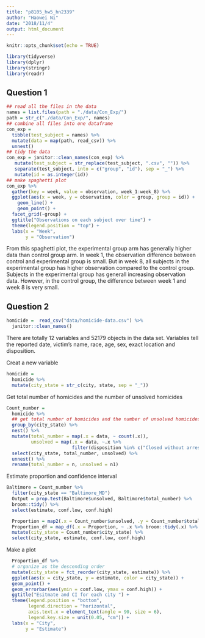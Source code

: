 ```yaml
---
title: "p8105_hw5_hn2339"
author: "Haowei Ni"
date: "2018/11/4"
output: html_document
---
```


```r
knitr::opts_chunk$set(echo = TRUE)
```

```r
library(tidyverse)
library(dplyr)
library(stringr)
library(readr)
```

## Question 1 

```r
## read all the files in the data 
names = list.files(path = "./data/Con_Exp/")
path = str_c("./data/Con_Exp/", names)
## combine all files into one dataframe 
con_exp =
  tibble(test_subject = names) %>% 
  mutate(data = map(path, read_csv)) %>% 
  unnest()
## tidy the data 
con_exp = janitor::clean_names(con_exp) %>% 
   mutate(test_subject = str_replace(test_subject, ".csv", "")) %>% 
   separate(test_subject, into = c("group", "id"), sep = "_") %>% 
   mutate(id = as.integer(id))
## make spaghetti plot
con_exp %>% 
  gather(key = week, value = observation, week_1:week_8) %>% 
  ggplot(aes(x = week, y = observation, color = group, group = id)) +
    geom_line() + 
    geom_point() +
  facet_grid(~group) +
  ggtitle("Observations on each subject over time") +
  theme(legend.position = "top") + 
  labs(x = "Week",
       y = "Observation")
```
From this spaghetti plot, the experimental group arm has generally higher data than control group arm. In week 1, the observation difference between control and experimental group is small. But in week 8, all subjects in the experimental group has higher observation compared to the control group. Subjects in the experimental group has generall increasing observation data. However, in the control group, the difference between week 1 and week 8 is very small. 

## Question 2 

```r
homicide =  read_csv("data/homicide-data.csv") %>% 
  janitor::clean_names()
```
There are totally 12 variables and 52179 objects in the data set. Variables tell the reported date, victim's name, race, age, sex, exact location and disposition. 

Creat a new variable

```r
homicide = 
  homicide %>% 
  mutate(city_state = str_c(city, state, sep = "_")) 
```

Get total number of homicides and the number of unsolved homicides

```r
Count_number = 
  homicide %>%
  ## get total number of homicides and the number of unsolved homicides
  group_by(city_state) %>% 
  nest() %>%
  mutate(total_number = map(.x = data, ~ count(.x)), 
         unsolved = map(.x = data, ~.x %>% 
                        filter(disposition %in% c("Closed without arrest","Open/No arrest")) %>% count())) %>% 
  select(city_state, total_number, unsolved) %>% 
  unnest() %>% 
  rename(total_number = n, unsolved = n1)
```

Estimate proportion and confidence interval 

```r
Baltimore = Count_number %>% 
  filter(city_state == "Baltimore_MD")  
  Output = prop.test(Baltimore$unsolved, Baltimore$total_number) %>% 
  broom::tidy() %>% 
  select(estimate, conf.low, conf.high)
```

```r
  Proportion = map2(.x = Count_number$unsolved, .y = Count_number$total_number, ~ prop.test(.x, .y)) 
  Proportion_df = map_df(.x = Proportion, ~ .x %>% broom::tidy(.x) %>% select(estimate, conf.low, conf.high)) %>% 
  mutate(city_state = Count_number$city_state) %>% 
  select(city_state, estimate, conf.low, conf.high)
```

Make a plot 

```r
  Proportion_df %>% 
  # organize as the descending order 
  mutate(city_state = fct_reorder(city_state, estimate)) %>% 
  ggplot(aes(x = city_state, y = estimate, color = city_state)) + 
  geom_point() +
  geom_errorbar(aes(ymin = conf.low, ymax = conf.high)) + 
  ggtitle("Esitmate and CI for each city ") +
  theme(legend.position = "bottom",
        legend.direction = "horizontal",
        axis.text.x = element_text(angle = 90, size = 6),
        legend.key.size = unit(0.05, "cm")) + 
  labs(x = "City",
       y = "Estimate") 
```

